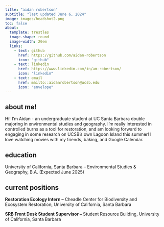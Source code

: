 ```yaml
---
title: "aidan robertson"
subtitle: "last updated June 6, 2024"
image: images/headshot2.png
toc: false
about:
  template: trestles
  image-shape: round
  image-width: 20em
  links: 
    - text: github
      href: https://github.com/aidan-robertson
      icon: "github"
    - text: linkedin
      href: https://www.linkedin.com/in/am-robertson/
      icon: "linkedin"
    - text: email
      href: mailto::aidanrobertson@ucsb.edu
      icon: "envelope"
---
```


## about me!

Hi! I'm Aidan - an undergraduate student at UC Santa Barbara double majoring in environmental studies and geography. I'm really interested in controlled burns as a tool for restoration, and am looking forward to engaging in some research on UCSB's own Lagoon Island this summer! I love watching movies with my friends, baking, and Google Calendar.

## education

University of California, Santa Barbara – Environmental Studies & Geography, B.A. (Expected June 2025)

## current positions

**Restoration Ecology Intern –** Cheadle Center for Biodiversity and Ecosystem Restoration, University of California, Santa Barbara

**SRB Front Desk Student Supervisor –** Student Resource Building, University of California, Santa Barbara
